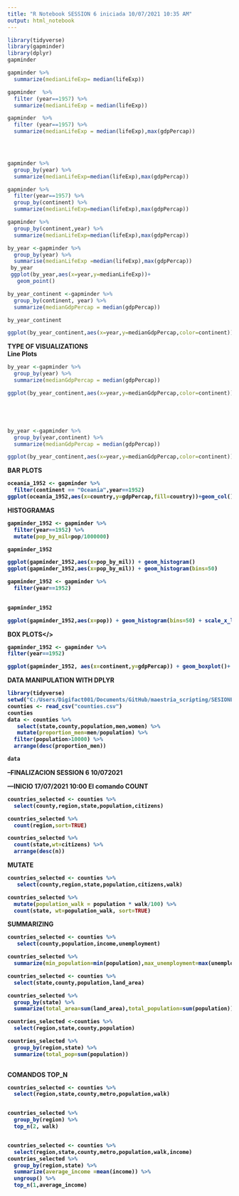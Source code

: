 ```yaml
---
title: "R Notebook SESSION 6 iniciada 10/07/2021 10:35 AM"
output: html_notebook
---
```


```r
library(tidyverse)
library(gapminder)
library(dplyr)
gapminder

gapminder %>%
  summarize(medianLifeExp= median(lifeExp))

gapminder  %>%
  filter (year==1957) %>%
  summarize(medianLifeExp = median(lifeExp))

gapminder  %>%
  filter (year==1957) %>%
  summarize(medianLifeExp = median(lifeExp),max(gdpPercap))


 
```
```r
gapminder %>%
  group_by(year) %>%
  summarize(medianLifeExp=median(lifeExp),max(gdpPercap))


```
```r
gapminder %>%
  filter(year==1957) %>%
  group_by(continent) %>%
  summarize(medianLifeExp=median(lifeExp),max(gdpPercap))

```

```r
gapminder %>%
  group_by(continent,year) %>%
  summarize(medianLifeExp=median(lifeExp),max(gdpPercap))
```
```r
by_year <-gapminder %>%
  group_by(year) %>%
  summarise(medianLifeExp =median(lifeExp),max(gdpPercap))
 by_year
 ggplot(by_year,aes(x=year,y=medianLifeExp))+
   geom_point()

```

```r
by_year_continent <-gapminder %>%
  group_by(continent, year) %>%
  summarize(medianGdpPercap = median(gdpPercap))

by_year_continent

ggplot(by_year_continent,aes(x=year,y=medianGdpPercap,color=continent))+geom_point()

```
<b> TYPE OF VISUALIZATIONS</b>
<br/>
<b>Line Plots</b>
<br/>
```r
by_year <-gapminder %>%
  group_by(year) %>%
  summarize(medianGdpPercap = median(gdpPercap))

ggplot(by_year_continent,aes(x=year,y=medianGdpPercap,color=continent)) + geom_line()





by_year <-gapminder %>%
  group_by(year,continent) %>%
  summarize(medianGdpPercap = median(gdpPercap))

ggplot(by_year_continent,aes(x=year,y=medianGdpPercap,color=continent)) + geom_line()


```
<b> BAR PLOTS <b/>
<br/>
```r
oceania_1952 <- gapminder %>%
  filter(continent == "Oceania",year==1952)
ggplot(oceania_1952,aes(x=country,y=gdpPercap,fill=country))+geom_col()

```
<b> HISTOGRAMAS </b>
<br/>
```r
gapminder_1952 <- gapminder %>%
  filter(year==1952) %>%
  mutate(pop_by_mil=pop/1000000)

gapminder_1952

ggplot(gapminder_1952,aes(x=pop_by_mil)) + geom_histogram()
ggplot(gapminder_1952,aes(x=pop_by_mil)) + geom_histogram(bins=50)


```
```r
gapminder_1952 <- gapminder %>%
  filter(year==1952)
  

gapminder_1952

ggplot(gapminder_1952,aes(x=pop)) + geom_histogram(bins=50) + scale_x_log10()

```

<b>BOX PLOTS</>
<br/>
```r
gapminder_1952 <- gapminder %>%
filter(year==1952)

ggplot(gapminder_1952, aes(x=continent,y=gdpPercap)) + geom_boxplot()+ scale_y_log10()
```
<b> DATA MANIPULATION WITH DPLYR </b>

```r
library(tidyverse)
setwd("C:/Users/Digifact001/Documents/GitHub/maestria_scripting/SESIONES_03072021/")
counties <- read_csv("counties.csv")
counties
data <- counties %>%
   select(state,county,population,men,women) %>%
   mutate(proportion_men=men/population) %>%
  filter(population>10000) %>%
  arrange(desc(proportion_men))

data
```
--FINALIZACION SESSION 6 10/072021

---INICIO 17/07/2021 10:00
El comando COUNT
```r

countries_selected <- counties %>%
  select(county,region,state,population,citizens)

countries_selected %>%
  count(region,sort=TRUE)

countries_selected %>%
  count(state,wt=citizens) %>%
  arrange(desc(n))

```                                               
MUTATE

```r
countries_selected <- counties %>%
   select(county,region,state,population,citizens,walk)

countries_selected %>%
  mutate(population_walk = population * walk/100) %>%
  count(state, wt=population_walk, sort=TRUE)

```

SUMMARIZING
```r
countries_selected <- counties %>%
   select(county,population,income,unemployment)

countries_selected %>%
  summarize(min_population=min(population),max_unemployment=max(unemployment),average_income=mean(income))

countries_selected <- counties %>%
  select(state,county,population,land_area)

countries_selected %>%
  group_by(state) %>%
  summarize(total_area=sum(land_area),total_population=sum(population))

countries_selected <-counties %>%
  select(region,state,county,population)

countries_selected %>%
  group_by(region,state) %>%
  summarize(total_pop=sum(population))
  

```
COMANDOS TOP_N

```r
countries_selected <- counties %>%
  select(region,state,county,metro,population,walk)


countries_selected %>%
  group_by(region) %>%
  top_n(2, walk)


countries_selected <- counties %>%
  select(region,state,county,metro,population,walk,income)
countries_selected %>%
  group_by(region,state) %>%
  summarize(average_income =mean(income)) %>%
  ungroup() %>%
  top_n(1,average_income)





```

